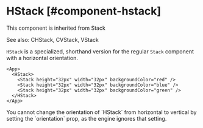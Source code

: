 
# HStack [#component-hstack]

This component is inherited from <SmartLink href="/new-components/Stack">Stack</SmartLink>

See also: <SmartLink href="/new-components/CHStack">CHStack</SmartLink>, <SmartLink href="/new-components/CVStack">CVStack</SmartLink>, <SmartLink href="/new-components/VStack">VStack</SmartLink>

`HStack` is a specialized, shorthand version for the regular `Stack` component with a horizontal orientation.

```xmlui-pg copy display name="Example: HStack"
<App>
  <HStack>
    <Stack height="32px" width="32px" backgroundColor="red" />
    <Stack height="32px" width="32px" backgroundColor="blue" />
    <Stack height="32px" width="32px" backgroundColor="green" />
  </HStack>
</App>
```

<Callout type="info" emoji="📔">
You cannot change the orientation of `HStack` from horizontal to vertical by setting the `orientation` prop, as the engine ignores that setting.
</Callout>


